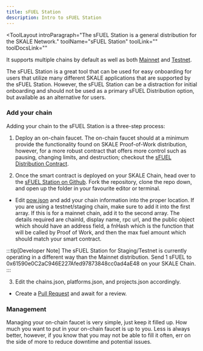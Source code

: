 ```yaml
---
title: sFUEL Station
description: Intro to sFUEL Station
---
```


<ToolLayout
	introParagraph="The sFUEL Station is a general distribution for the SKALE Network."
	toolName="sFUEL Station"
	toolLink=""
	toolDocsLink=""
>

It supports multiple chains by default as well as both [Mainnet](https://sfuel.skale.network/) and [Testnet](https://sfuel.skale.network/staging).

The sFUEL Station is a great tool that can be used for easy onboarding for users that utilize many different SKALE applications that are supported by the sFUEL Station. 
However, the sFUEL Station can be a distraction for initial onboarding and should not be used as a primary sFUEL Distribution option, but available as an alternative for users.

### Add your chain

Adding your chain to the sFUEL Station is a three-step process:

1. Deploy an on-chain faucet. The on-chain faucet should at a minimum provide the functionality found on SKALE Proof-of-Work distribution, however, for a more robust contract that offers more control such as pausing, changing limits, and destruction; checkout the [sFUEL Distribution Contract](https://github.com/Dirt-Road-Development/sfuel-distribution-contract).

2. Once the smart contract is deployed on your SKALE Chain, head over to the [sFUEL Station on Github](https://github.com/Dirt-Road-Development/sfuel-station). Fork the repository, clone the repo down, and open up the folder in your favourite editor or terminal. 
                          
- Edit [pow.json](https://github.com/Dirt-Road-Development/sfuel-station/blob/master/src/config/pow.json) and add your chain information into the proper location. If you are using a testnet/staging chain, make sure to add it into the first array. If this is for a mainnet chain, add it to the second array. The details required are chainId, display name, rpc url, and the public object which should have an address field, a fnHash which is the function that will be called by Proof of Work, and then the max fuel amount which should match your smart contract. 

:::tip[Developer Note]
The sFUEL Station for Staging/Testnet is currently operating in a different way than the Mainnet distribution. Send 1 sFUEL to 0x61590e0C2aC946E227Afed97873848cc0ad4aE48 on your SKALE Chain.
:::

3. Edit the chains.json, platforms.json, and projects.json accordingly.
- Create a [Pull Request](https://github.com/Dirt-Road-Development/sfuel-station/pulls) and await for a review.

### Management

Managing your on-chain faucet is very simple, just keep it filled up. How much you want to put in your on-chain faucet is up to you. Less is always better, however, if you know that you may not be able to fill it often, err on the side of more to reduce downtime and potential issues.

</ToolLayout>
